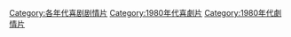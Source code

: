 [[Category:各年代喜剧剧情片|Category:各年代喜剧剧情片]]
[[Category:1980年代喜劇片|Category:1980年代喜劇片]]
[[Category:1980年代劇情片|Category:1980年代劇情片]]